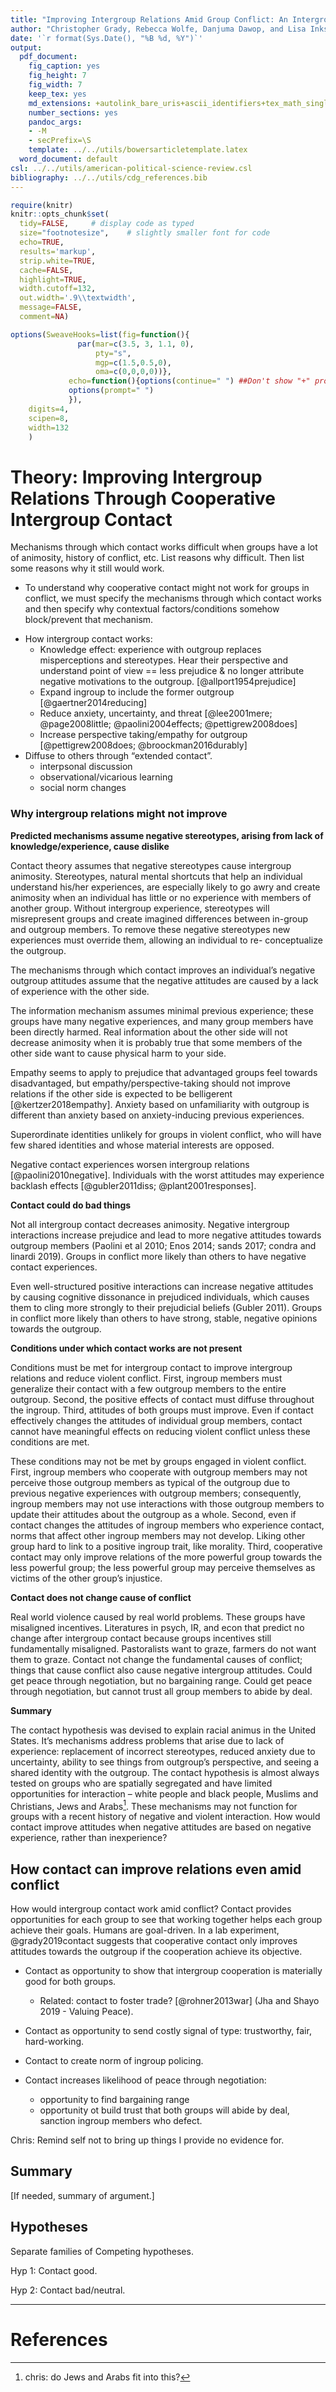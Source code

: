 ```yaml
---
title: "Improving Intergroup Relations Amid Group Conflict: An Intergroup Contact Field Experiment in Nigeria - Theory"
author: "Christopher Grady, Rebecca Wolfe, Danjuma Dawop, and Lisa Inks"
date: '`r format(Sys.Date(), "%B %d, %Y")`'
output:
  pdf_document:
    fig_caption: yes
    fig_height: 7
    fig_width: 7
    keep_tex: yes
    md_extensions: +autolink_bare_uris+ascii_identifiers+tex_math_single_backslash
    number_sections: yes
    pandoc_args:
    - -M
    - secPrefix=\S
    template: ../../utils/bowersarticletemplate.latex
  word_document: default
csl: ../../utils/american-political-science-review.csl
bibliography: ../../utils/cdg_references.bib
---
```


```r
require(knitr)
knitr::opts_chunk$set(
  tidy=FALSE,     # display code as typed
  size="footnotesize",    # slightly smaller font for code
  echo=TRUE,
  results='markup',
  strip.white=TRUE,
  cache=FALSE,
  highlight=TRUE,
  width.cutoff=132,
  out.width='.9\\textwidth',
  message=FALSE,
  comment=NA)

options(SweaveHooks=list(fig=function(){
			   par(mar=c(3.5, 3, 1.1, 0),
			       pty="s",
			       mgp=c(1.5,0.5,0),
			       oma=c(0,0,0,0))},
			 echo=function(){options(continue=" ") ##Don't show "+" prompts,
			 options(prompt=" ")
			 }),
	digits=4,
	scipen=8,
	width=132
	)
```

<!--
Things to fit in: History of conflict -- not imagined disputes. More about perceived deservingness (right now minutely in there as part of psyc phenomena increasing information problems).  More on cognitive dissonance?

Loss aversion: a negotiated deal == give up something, gain something.  We weigh losses more than gains (ross and ward 1995 psych barriers)

Definition of intergroup conflict (Al Ramiah and Hewstone 2013): "Intergroup conflict involves competition for dominance between two or more groups over physical resources, values, and/or claims to status and power (Coser, 1967). Conflict can usefully be thought of as occurring along a continuum. At one end of the spectrum, conflict can manifest as prejudice, stereotyping, and discrimination and can
be subtle or take more explicit forms. At the other end of the spectrum, conflict can become both overt and violent and take the form of “ethnic cleansing” and genocide (Fisher, 1994, p. 47).
-->

# Theory: Improving Intergroup Relations Through Cooperative Intergroup Contact

<!--Summary of argument.-->

Mechanisms through which contact works difficult when groups have a lot of animosity, history of conflict, etc.  List reasons why difficult.  Then list some reasons why it still would work.

- To understand why cooperative contact might not work for groups in conflict, we must specify the mechanisms through which contact works and then specify why contextual factors/conditions somehow block/prevent that mechanism.

<!--Summary of typical contact theory stuff.-->

- How intergroup contact works:
    - Knowledge effect: experience with outgroup replaces misperceptions and stereotypes.  Hear their perspective and understand point of view == less prejudice & no longer attribute negative motivations to the outgroup. [@allport1954prejudice]
    - Expand ingroup to include the former outgroup [@gaertner2014reducing]
    - Reduce anxiety, uncertainty, and threat [@lee2001mere; @page2008little; @paolini2004effects; @pettigrew2008does]
    - Increase perspective taking/empathy for outgroup [@pettigrew2008does; @broockman2016durably]

- Diffuse to others through "extended contact".
    - interpsonal discussion
    - observational/vicarious learning
    - social norm changes

<!--
-Al Ramiah and Hewstone 2013 definitions:
    - Intergroup anxiety refers to the feelings of discomfort and nervousness that arise in intergroup encounters.
    - Empathy refers to the ability to share and understand another person’s feelings. It is the process involved when we speak of “putting yourself in another’s shoes.”
    - Knowledge: Allport (1954) wrote that intergroup contact leads intergroup actors to learn more about their respective outgroups, and this new knowledge can lead to a reduction in prejudice. Pettigrew and Tropp (2008) have argued that an emphasis on knowledge in the sense of “getting to know one another” can take the form of bringing people together in order to realize their mutual similarities, which runs the risk of ignoring important and defining group differences.
-->

### Why intergroup relations might not improve
<!--Why relations might not improve.-->

**Predicted mechanisms assume negative stereotypes, arising from lack of knowledge/experience, cause dislike**

Contact theory assumes that negative stereotypes cause intergroup animosity.  Stereotypes, natural mental shortcuts that help an individual understand his/her experiences, are especially likely to go awry and create animosity when an individual has little or no experience with members of another group. Without intergroup experience, stereotypes will misrepresent groups and create imagined differences between in-group and outgroup members. To remove these negative stereotypes new experiences must override them, allowing an individual to re- conceptualize the outgroup.

The mechanisms through which contact improves an individual's negative outgroup attitudes assume that the negative attitudes are caused by a lack of experience with the other side.

The information mechanism assumes minimal previous experience; these groups have many negative experiences, and many group members have been directly harmed.  Real information about the other side will not decrease animosity when it is probably true that some members of the other side want to cause physical harm to your side.

Empathy seems to apply to prejudice that advantaged groups feel towards disadvantaged, but empathy/perspective-taking should not improve relations if the other side is expected to be belligerent [@kertzer2018empathy].  Anxiety based on unfamiliarity with outgroup is different than anxiety based on anxiety-inducing previous experiences.  

Superordinate identities unlikely for groups in violent conflict, who will have few shared identities and whose material interests are opposed.  

Negative contact experiences worsen intergroup relations [@paolini2010negative].  Individuals with the worst attitudes may experience backlash effects [@gubler2011diss; @plant2001responses].

<!--
    - Contact supposed to work through information/dispel stereotypes and update to entire group.  But it is true that some members of the other side want to and have caused physical harm to members of your group.
    - Or empathy, which seems to apply to disadvantaged groups [@brockman] but not groups in conflict.
    - ingroup expansion, which is unlikely for real groups living apart in separate communities.
    - reduced anxiety/threat felt, which is also apply to groups in conflict.  There still exist members of that group who are threatening.

    - Personal history/experience with violence
    - Continuing violence == continuing grievances to blame on other side
-->

**Contact could do bad things**

Not all intergroup contact decreases animosity. Negative intergroup interactions increase prejudice and lead to more negative attitudes towards outgroup members (Paolini et al 2010; Enos 2014; sands 2017; condra and linardi 2019).  Groups in conflict more likely than others to have negative contact experiences.

Even well-structured positive interactions can increase negative attitudes by causing cognitive dissonance in prejudiced individuals, which causes them to cling more strongly to their prejudicial beliefs (Gubler 2011).  Groups in conflict more likely than others to have strong, stable, negative opinions towards the outgroup.

**Conditions under which contact works are not present**

Conditions must be met for intergroup contact to improve intergroup relations and reduce violent conflict.  First, ingroup members must generalize their contact with a few outgroup members to the entire outgroup.  Second, the positive effects of contact must diffuse throughout the ingroup.  Third, attitudes of both groups must improve.  Even if contact effectively changes the attitudes of individual group members, contact cannot have meaningful effects on reducing violent conflict unless these conditions are met.

These conditions may not be met by groups engaged in violent conflict.  First, ingroup members who cooperate with outgroup members may not perceive those outgroup members as typical of the outgroup due to previous negative experiences with outgroup members; consequently, ingroup members may not use interactions with those outgroup members to update their attitudes about the outgroup as a whole.  Second, even if contact changes the attitudes of ingroup members who experience contact, norms that affect other ingroup members may not develop.  Liking other group hard to link to a positive ingroup trait, like morality.  Third, cooperative contact may only improve relations of the more powerful group towards the less powerful group; the less powerful group may perceive themselves as victims of the other group's injustice.

<!--
Typicality
Group Status

Al Ramiah and Hewstone 2013: "For example, when groups have a history of intergroup tension and animosity, group salience and perceived typicality of outgroup members may lead to more prejudice against individual outgroup members and their group as a whole."
-->

<!--Many studies suggest intergroup contact only improves the attitudes of the majority/dominant group.  Jews, not Arabs.  White people, not black people.  Minority group has lots of experience with majority group?  Culture does not assign negative traits to majority group because "culture" is dictated by majority?-->

**Contact does not change cause of conflict**

Real world violence caused by real world problems.  These groups have misaligned incentives.  Literatures in psych, IR, and econ that predict no change after intergroup contact because groups incentives still fundamentally misaligned.  Pastoralists want to graze, farmers do not want them to graze.  Contact not change the fundamental causes of conflict; things that cause conflict also cause negative intergroup attitudes.  Could get peace through negotiation, but no bargaining range.  Could get peace through negotiation, but cannot trust all group members to abide by deal.

**Summary**

The contact hypothesis was devised to explain racial animus in the United States.  It's mechanisms address problems that arise due to lack of experience: replacement of incorrect stereotypes, reduced anxiety due to uncertainty, ability to see things from outgroup's perspective, and seeing a shared identity with the outgroup.  The contact hypothesis is almost always tested on groups who are spatially segregated and have limited opportunities for interaction -- white people and black people, Muslims and Christians, Jews and Arabs^[chris: do Jews and Arabs fit into this?].  These mechanisms may not function for groups with a recent history of negative and violent interaction.  How would contact improve attitudes when negative attitudes are based on negative experience, rather than inexperience?

<!--
Typicality: when interacting with the outgroup makes one atypical, how to generalize?  "Typicality" == outgroup member perceived to be typical of group.  Previous negative experience about group == individuals less likely to believe positive experiences with outgroup member are "typical" and so less likely to update about the outgroup; more likely to have good feelings only about the particular people with whom they interact.  even when positive interactions improve attitudes for the individuals who are interacting, the improved attitudes may not be generalized to the outgroup (Doosje et al 1995).  
-->
<!--
- Reason not to update about whole group, just particular people

-->

<!--
even when positive interactions improve attitudes for the individuals who are interacting, the improved attitudes may not be generalized to the outgroup (Doosje et al 1995).

Some evidence that contact only effects the majority/dominant group.  Because the minority/non-dominant group already has a lot of interaction with dominant?  Because minority actually has things to fear?  Regardless, cooperative contact will not meaningfully reduce violent conflict unless it improves attitudes for both sides of the conflict.
-->

## How contact can improve relations even amid conflict

How would intergroup contact work amid conflict?  Contact provides opportunities for each group to see that working together helps each group achieve their goals.  Humans are goal-driven.  In a lab experiment, @grady2019contact suggests that cooperative contact only improves attitudes towards the outgroup if the cooperation achieve its objective.

- Contact as opportunity to show that intergroup cooperation is materially good for both groups.
    - Related: contact to foster trade? [@rohner2013war] (Jha and Shayo 2019 - Valuing Peace).

- Contact as opportunity to send costly signal of type: trustworthy, fair, hard-working.

- Contact to create norm of ingroup policing.

- Contact increases likelihood of peace through negotiation:
    - opportunity to find bargaining range
    - opportunity ot build trust that both groups will abide by deal, sanction ingroup members who defect.

Chris: Remind self not to bring up things I provide no evidence for.

<!--
Contact and Allport's conditions: maybe not about the conditions, but about beliefs that cooperation/interaction with the outgroup will help individuals achieve their goals.  People are goal-oriented, with material, social/status, psychological/internalized moral, and evolutionary goals. People do things to achieve those goals.  People like things that help them achieve their goals.  If intergroup cooperation leads to positive outcomes, I will do more of it and I will like that group.

Interacting with some other group with equal status == likely that my opinions/desires taken into account, whereas unequal status == my opinions/desires are subordinated.  Institutional support == likely that social norms are on my side.  No institutional support == very possible that social norms are not on my side.  Common goals == group working on something that is good for me and good for them; can trust them to work on it, too.

Conflict as a collective action problem: both groups better off cooperating but have incentives to defect.  How do we usually solve collective action problems?
-->


## Summary

[If needed, summary of argument.]

## Hypotheses

Separate families of Competing hypotheses.

Hyp 1: Contact good.

Hyp 2: Contact bad/neutral.

<!--

***********

Left out "in the literature" mechanisms through which contact can affect intergroup attitudes.
    - Social norms and extrinsic motivation [@yablon2012we]
    - ingroup policing [@moussa2018overcome; @ditlmann2016can; @fearon1996explaining]
    - mutual interest [@moussa2018overcome.  also realistic group conflict?]
-->


**********
<!--
From old synthesis paper.

## Intergroup Contact Interventions to Improve Intergroup Attitudes and Reduce Conflict
-->
<!--Two ways cooperative contact helps reduce conflict.  (1) Increases trust directly, (2) decreases biased information processing.

Provide opportunities for interaction.  Structure interaction in a way that avoids misperceptions -- incidental contact can make things worse (the @enos2014causal cite and the @forbes1997ethnic cite.  Show that working together is possible.-->
<!--
One prominent approach to improving relations between groups comes from intergroup contact theory [@allport1954prejudice].  Intergroup contact theory hypothesizes that intergroup relations can be improved through interactions in which group members (1) cooperate (2) with equal status (3) to achieve shared goals (4) with the support of elites.[^unCon]

[^unCon]:Important to differentiate structured vs unstructred contact.  Contact under other conditions -- such as incidental contact, intergroup competition, interactions in which one group has power over the other, elite disapproval of intergroup contact -- is unlikely to improve intergroup relations [@enos2014causal; @forbes1997ethnic] habyarimana et al 2007; vanhanen 1999.]  This concern is heightened from groups in conflict, whose incidental interactions are likely antagonistic.

Structured intergroup contact improves intergroup relations for several reasons.[^contactMechs]  First, intergroup contact provides an opportunity for groups to learn about each other and update opinions based on personal experience, thereby dispelling stereotypes [@allport1954prejudice]. Groups often build elaborate myths about the evil of the other to justify their feelings of ingroup superiority.  In the context of conflict resolution, the primary barrier to peace is the stereotype that the other group is untrustworthy.  Intergroup contact provides the opportunity to signal trustworthiness and preferences for cooperation to the other group [@kydd2000trust; @rohner2013war] and has been linked with increased trust even in contexts of ongoing conflict [@hewstone2006intergroup].

[^contactMechs]: A full accounting of the mechanisms through which intergroup contact can improve intergroup relations is beyond the scope of this article.  We discuss the mechanisms mostly likely to affect prejudice for groups in active conflict.  For thorough reviews, see @pettigrew2011advances, @pettigrew2008does, or @pettigrew2013groups.]

Second, intergroup contact can change emotional reactions to group members and reduce feelings of threat and anxiety   Feelings of threat and anxiety often arise from fear of the unknown, and feelings of threat and anxiety reduce as familiarity with outgroup members increases [@page2008little; paolini et al 2004; lee 2001].

Third, intergroup contact can show that working together is materially beneficial for both groups.  Intergroup contact often entails reciprocal exchanges like trade, which can provide tangible evidence that both groups are materially better off cooperating than fighting, increasing incentives to reach a bargain and avoid conflict [@rohner2013war].  Intergroup contact to achieve a goal that benefits both groups (1) alleviates material deprivation and (2) associates intergroup cooperation with positive material outcomes.  By cooperating for joint benefit in the present groups can see how cooperative behavior in the future will benefit both groups.
  
Fourth, intergroup contact can reduce the perceived social distance between the groups and even expand the ingroup to include the former outgroup.  Contact can make salient many similarities between the groups, reducing feelings of social distance and even helping to craft a joint identity that encompasses both groups [@gaertner2014reducing].

The effectiveness of intergroup contact has been demonstrated in a variety of contexts and using a variety of methodological approaches [@paluck2017contact; @pettigrew2006meta].  Notably, intergroup contact programs improved relations between white people and black people in the U.S. South Africa, and Norway [@marmaros2006friendships; @burns2015interaction; @finseraas2017does; @carrell2015impact], Jews and Arabs [@yablon2012we; @ditlmann2016can], and Hindus and Muslims in India [@barnhardt2009near].  In Nigeria, a recent study found that intergroup contact between Muslims and Christians decreased discrimination relative to a group that experienced _intragroup_ contact, suggesting that intergroup contact can work by countering the adverse effects of ingroup-only experiences [@scacco2018nigeria].

This leads to our main hypothesis:

  - $\mathbf{H_1a}:$ **Intergroup contact will help.**

But intergroup contact might not change attitudes or reduce conflict.  Group animosity often arises due to the competition for resources that both groups claim or desire [@sherif1958superordinate].  If competition for resources itself causes poor intergroup relations/negative intergroup attitudes, then competition for resources will cause conflict and intergroup contact will have no effect because it doesn't change underlying resource competition.  With or without structured intergroup contact, the groups are still engaged in competition for resources, which breeds conflict [@campbell1965ethno; @Sherif1988robbersCave].

This concern is heightened for groups in active conflict.  Their negative intergroup attitudes come from real conflict, not the type of prejudice that Allport and others theorized about.  Through contact, you might learn that the other group _does_ favor itself.  Contact might show you that the other group _will_ defect on agreements.  Learning about the other side is not going to improve relations if incentives are completely misaligned and the other side _does_ want to harm you.  Additionally, in contexts of ongoing conflict, there may be few norms against prejudice, and possibly group norms that support this particular intergroup prejudice.  If intergroup contact works by activating "norms against prejudice", contact is unlikely to have an effect for groups in conflict.

This leads to our alternative hypothesis:

- $\mathbf{H_1b}:$ **Intergroup contact will not help.**

The effect may also be conditional on group status.  Intergroup contact may only reduce prejudice from high-status group to low-status group.  @ditlmann2016can contact-based intervention did not affect the disadvantaged, minority group.

- $\mathbf{H_1b}:$ **Intergroup contact will improve attitudes of farmers towards pastoralists but not pastoralists towards farmers.**

-->
<!--
********
Contact-based interventions can also assist third-party mediation or intervention.  Helps mediation because the conflicting groups are more likely to update perceptions based on mediated information.  Helps intervention because the groups are still able to commit to agreements without the threat of punishment.

When the contact is group-to-group, trustworthy behavior by the outgroup is immediately known by several ingroup members.


<!--

Paragraph about emotional reactions. Specifically, empathy and threat. Could change emotional reactions to the group, either by increasing feelings of empathy or decreasing feelings of threat.  ^[though in cases of active conflict this might exacerbate rather than solve conflict (information about reduced outgroup threat == higher chance of my group winning).]  Seeing the other side's argument, seeing their motivations. Increase empathy helps interpret information in non-biased way. [Chris: cite literature on empathy making me interpret information about other people more accurately.  Kertzer?]

Paragraph about materal benefit / realistic group conflict theory. Other perspectives focus on the achievement of a joint goal that shows both groups they are _materially_ better off [superordinate goal/RGCT].  The intergroup contact to focus on superordinate goals so the groups can see how intergroup cooperation benefits both sides materially [@sherif1958superordinate].  Sees how _both groups_ have a self-interested incentive to cooperate with peace agreements.  Groups work together to gain more material resources, improves us now, makes me think working together in the _future_ would be good. Realistic Group Conflict Theory -- resource competition causes conflict, and intergroup relations improved when the groups work together to improve material status of both groups.

*******

Could create cognitive dissonance that allows individuals to re-evaluate their beliefs [@gubler].

Can give group members interactions that reduce perceptual biases.  And about perceptual fairness/unbiasedness: we will interpret things you do fairly and we will interpret things we do fairly (i.e. we will not think everything we do is justified and everything you do is unjustified).  

Groups wondering which type the other group is and making decisions based on that perception.  If other group will cooperate, we should cooperate.  If other group defects, we should defect.  Groups can learn how each other will respond to big interactions by how they respond to smaller interactions.  

Ingroup identification does not necessitate outgroup hate [@allport1954prejudice; @brewer1999ingroupOutgroup; @halevy2008group].
--->


<!--Things From Peacebuilding But Not Contact Necessarily-->
<!--
Other components of peacebuilding interventions can 

Create norms against violence, or connect existing norms to the outgroup by humanizing the outgroup.

Could improve dispute resolution and reduce conflict over resources.  Encourage sharing resources _or_ separation of resources.  Mediation training -- help community leaders resolve disputes.

Can give group members the capacity to affect conflict.
-->
<!--
Can encourage ingroup policing [@ditlmann2017addressing; @Fearon1996].  Ingroup policing works because we cannot do things if our community dislikes those things.  Decrease negative affect allows leaders to credibly commit entire group to peace.  Encourage ingroup policing.  
-->
<!--
**Summary paragraph**

Contact-based peacebuilding programs can reduce conflict by focusing on both the immediate economic concerns contributing to conflict (superordinate goals?) and the psychological attitudes contributing to conflict. Bottom-up psychological reconciliation programs should work for the types of conflicts for which international intervention is rarely used and is unlikely to be successful.  Persistent intergroup conflict that plagues many countries.  Low-level conflict before it builds to large-scale conflict.  There are XX conflicts of this type accounting for XX deaths each year.-->
<!--
## Why Peacebuilding Could Fail

Yet peacebuilding generally, and intergroup contact specifically, may not work in contexts of ongoing violence.  Many top-down attempts to solve bargaining problems with a strong external actor (through mediation and intervention) are ineffective while conflict is going on and only effective at maintaining peace once the formal conflict has ended.  Likewise, psychological reconciliation may prevent resumption of conflict but requires conflict to already be resolved [@bar2000intractable].  Active conflict produces many grievances and high prejudice; cognitive dissonance causes backlash for the most prejudiced people [@festinger1962cognitiveDissonance; @gubler2011diss].  Negative contact experiences reinforce negative stereotypes [@paolini2010negative]. Motivated reasoning for attitudes towards others [@klein1992motivated].  If you don't want to like someone, you will find a reason not to.  Many reasons contact may not work in this context.

Intergroup conflict is commitment problem solved by strong third party [@fearon1994ethnic; @powell2006war] and bottom-up programs do not provide a strong third party that can enforce commitments.  Psychological reconciliation is not how we've thought of solving commitment problems between conflicting groups or improving reputations.  Can psych reconciliation improve reputations in contexts of ongoing violence?  

-->
<!--
## Hypotheses

We have several hypotheses about the way that contact-based peacebuilding programs can improve intergroup relations.  We add distinctions demarcating families of hypotheses, and we define a family of hypotheses as the set of hypotheses that would help make one decision or answer one question.  If a set of hypotheses are part of one family we will adjust the p-values within those families following the False Discovery Rate (FDR) method.

- $\mathbf{H_0}:$ **The treatment will increase information about city rates among treatment households vs. control households.** (Confirmatory)
    - The information campaign will increase the amount of information individuals have about the most important citizen-facing services that are under the purview of Zomba City Council, the relationship between city rates and these services, the existence of the ability to make payment through bank transfers, and the existence of a municipal tax forgiveness plan.


- $\mathbf{H_0}:$ **The treatment will increase information about city rates among treatment households vs. control households.** (Confirmatory)
    - The information campaign will increase the amount of information individuals have about the most important citizen-facing services that are under the purview of Zomba City Council, the relationship between city rates and these services, the existence of the ability to make payment through bank transfers, and the existence of a municipal tax forgiveness plan.

  - $\mathbf{H_1}:$ **The treatment will increase the intent to formalize among treatment households vs. control households.** (Confirmatory - Formalization Hypotheses Family)

-->


# References

<!--

# Other Stuff

**Solving Bargaining Problems section**
[chris: formerly had bigger discussions of mediation and intervention.]

[^bargainChange]: Commitment problems occur for many reasons.  A prominent reason is shifts in power between the bargaining groups.  Power between the groups can shift due to factors that affect each group's preferences and capabilities. Internally, one group may grow in power or size, one group may disarm before the other, the groups may have factions that reject the agreement, the groups may change leaders, or group members attitudes may change for other reasons.  Externally, the groups may gain or lose de facto or de jure state support, other external actors may switch allegiances, or some other shock may change each group's power relative to the other [@fearon2004civil; @reed2016bargaining].  Anything that will change group power in the future can cause commitment problems in the present.[chris: maybe I do not need this footnote now.]

"Groups in conflict overcome information and commitment problems in several ways.  

The two principal ways that groups overcome information problems are (i) fighting and (ii) third-party mediation.  Through fighting, the groups directly observe each others capacity and willingness to fight [@smith2003mediation].  Through mediation, the groups receive accurate information about each other from a third-party [@ott1972mediation; @kydd2006can; @beber2012international].

The two principal ways that groups overcome commitment problems are through (i) intervention by strong third parties that add large costs to reneging on agreements, and (ii) reputations for trustworthiness.  Though each group may have an incentive to defect on an agreement after it is made, the groups have less incentive to defect if a strong third party is capable of and willing to punish defection from bargained agreements [@fearon1998commitment; @powell2006war; @doyle2000international].  Likewise, groups have less incentive to defect on agreements if defection affects a group's reputation.  Future bargaining depends on groups trusting each other to abide by agreements, and groups with reputations for defection are unlikely to attract other trustworthy partners or elicit trusting behavior from partners [@ostrom2003trust; @kydd2000trust; @rohner2013war].  With these incentives for cooperation, the groups can bargain in good faith knowing that the other will abide by its word.[^reputation]"

"If we know how to resolve intergroup conflict, why does conflict persist?  Issues of bias prevent mediation from solving information problems.  Issues of capacity and motivation prevent intervention from solving commitment problems, and psychological biases prevent reputations from solving commitment problems.

Mediation and intervention are dogged by two issues of motivation.  First, mediators are often motivated for peace.  This motivation implies that mediators provide information that is biased towards encouraging the groups to negotiate a peace agreement.  For mediators to reduce information problems, groups engaged in bargaining must believe that mediators provide accurate, unbiased information.  Since both groups know that mediators are biased towards peace, mediators do not solve information problems and may not help groups achieve peace [@smith2003mediation; @kydd2006can; @fey2010shuttle].  This same argument prevents mediators who are biased for or against disputants from solving information problems [@kydd2006can].[^mediation]

Second, international actors may lack the motivation to mediate or to intervene into the conflict, even if one group reneges on its agreement.  Intervention is costly and many international actors either cannot credibly commit to intervene into many conflicts or have no interest in intervening into many conflicts [@kydd2006can; @fey2010shuttle; @beber2012international].  This lack of motivation is especially relevant for intergroup conflict between groups within a state.  Most international actors and strong third parties lack an incentive to intervene into intrastate intergroup conflicts, and these disputes tend to take place within states that lack the capacity to compel both sides themselves.  Since intervention is costly, strong third parties have an incentive to intervene only _after_ fighting escalates, so intervention will generally not be used to prevent conflict from escalating or to reduce the persistent, smaller-scale violence that plague many countries.  Where external actors are motivated to intervene, intervention is a short-term peace solution and its effects do not endure with the departure of the external actor [@rohner2013war; @beardsley2008agreement; @weinstein2005autonomous].  Once the external actor leaves, the groups' commitment problem returns: with no one to punish defection, the groups have no reason to trust each other."

[^mediation]: Whether mediation is benefited from biased or unbiased information is still a matter of debate.  Some scholars believe bias improves mediation.  The primary mechanisms proposed are that biased mediators are more likely to have relevant private information [@savun2008information] and that a biased mediator who tells his _favored_ group to compromise will be heeded [@kydd2003side; @svensson2009brings].  We tend to side with @beber2012international, @rauchhaus2006mediation, @crescenzi2011supply, and @kydd2006can and believe that unbiased mediation improves mediation outcomes.  @kydd2006can and @beber2012international provide compelling theoretical arguments: effective mediators must be both unbiased and motivated, but that motivation and bias often overlap.  We are also amenable to the argument of @fey2010shuttle that mediator success actually has less to do with information provision and more with agenda setting, offering carrots/threatening sticks, and serving as a back channel.



In this case, bias for or against one side of the conflict can increase the effectiveness of intervention [@kydd2003side; @regan2002third] because it provides motivation for the international community to intervene in the conflict.

"In many conflicts, the conflicting groups are not united and therefore it is not clear who is involved in bargaining and who the external actor should punish if one side defects."
-->


<!--

**About Reputation**
Commitment problems are problems of trust.  The trust can be through a third party or between the groups directly.

Reputations for trustworthiness are how groups overcome bargaining problems in the absence of formal enforcement mechanisms [@ostrom2000collective; @kydd2000trust, @rohner2013war; @ostrom2003trust].  Mutual trust overcomes bargaining problems because information and commitment problems are both, at their heart, problems of trust.  For information problems, groups do not trust the information they receive from the other side.  For commitment problems, groups do not trust the other side to abide by its agreements.  Cultivating a reputation as a trustworthy partner in previous interactions gives a bargaining partner confidence that you are trustworthy in the present interaction.

<!--
(This also means that the outgroup has less incentive to cooperate with your ingroup because they are less likely to be punished for defecting in a world where reputation is built off of _experienced_ interactions, rather than previous _observed_ interactions. [chris: Scott Page's coursera on overcoming collective action problems cites a model where the more people who can see your interaction the more incentive you have to cooperate.].  Not sure this is relevant.) <!--Mediation can also be good when the groups are likely to say inflammatory things to each other.  Going through a mediator prevents that. chris: don't remember the citation, and this belongs in a diff section. -->


<!--
*******

**Thoughts about trust**

@ostrom2003trust ch.2 discusses how reciprocity, reputation, and trust help overcome selfish behavior that leads to pareto-inferior outcomes;  players achieve self-enforcing equilibria by comitting themselves to punishing noncooperators to deter noncooperation; repeated games & uncertainty about player types increases cooperation; face to face interaction increases cooperation bcuz increases trust, also could add subjective value to payoff structure, gives group ID, reinforces normes, not because players realize optimal strategies and not from non-face-to-face promises.  People seek to improve values they find important.  People use heuristics; people use internal evaluations that add or subtract from objective payoffs (+ for feeling good, - for being a sucker);    ch.12 discusses how trust is minimal in situations where reputations for trust cannot be established.  @hardin2003 ch.3 gaming trust -- concept of mutual trust: trust based on long-term interaction between two parties.  Thick trust: diverse layers of interaction; interactions in one layer influence interactions in another; repeated relationships and 3rd party relationships. @hardin2002trustAndTrustworthiness talks about being trustworthy. @kydd2003 and costly signals of trustworthiness. Trust and Reciprocity 2003 ch.15 - knowledge of the other, repeated interactions, and strong possibility of future interactions predict trustworthy and trusting relationships.-->

<!--
**Thoughts about intergroup prejudice**
@tam2007 intergroup prejudice = less likely to forgive, and forgiveness is a key to intergroup cooperation [@axelrod1980effective].  Prejudiced groups cannot put previous transgressions behind them.  @gutsell2010empathy people do not naturally feel empathy for outgroup members. 

Conflicting groups dehumanize the outgroup, meaning that they do not acknowledge the outgroup as fully human [@haslam2014dehumanization; @leyens2007infra; @opotow1990moral; @bandura1999moral].  Dehumanized groups are deemed unworthy of moral considerations; they do not deserve empathy, compassion, or fair treatment.  Along with not extending morality to outgroup members, ingroups often view of the outgroup themselves as immoral -- a group without values who cannot be trusted due to their innate moral deficiencies [@weisel2015ingroup; @parker2013lessons; @brewer1999ingroupOutgroup, p.435].

Wood's 2000 review of persuasion gave two additional functions of attitudes that apply to intergroup attitudes: self-concept and social adjustment [@wood2000attitude].  Self-concept refers to an individual's identity.  If an individual's identity is strongly related to ingroup superiority, she may not want to have better attitudes about the outgroup.  Social adjustment refers to an individual's desire to obtain social rewards.  If an individual's group opposes the outgroup and sanctions those who do not oppose the outgroup, she also has a strong reason to maintain negative outgroup attitudes.

"Group members tend to ascribe negative traits to outgroups [@tajfel1981groups, @brewer1999ingroupOutgroup], including immorality and dishonesty [@weisel2015ingroup; @parker2013lessons; @levine1972ethnocentrism; @eidelson2003dangerous].  Group members also dehumanize outgroup members and refrain from extending them empathy or forgiveness [@haslam2014dehumanization; @opotow1990moral; @bandura1999moral; @gutsell2010empathy; @tam2007impact]."




***********

# Moved from Intro

When both groups desire some valuable $X$ they must come to an agreement about the division of $X$ based on the existing strategic situation.  In dynamic settings where the strategic situation is unstable, groups cannot credibly commit to abide by their agrements; when the situation changes, one group will have an incentive to renege on the deal.  Bargaining breaks down because both sides know that neither can credibly commit to any bargaining agreement.  In the absence of a bargained solution groups use violence to settle disputes over $X$.  In this view, the solution to intergroup violence is a strong neutral third-party to solve the comittment problem by compelling each side to honor bargaining agreements.  This is an example of institutions constraining behavior.<!--Possibly next paragraph talks about government intervention over land use to compel each side.  But government is weak and unable to compel each sides; and pastoralists view the government as very partial to the farmers. -->
<!--
Intergroup violence is also considered a product of intergroup prejudice and dehumanization ^[cite: humanizing the outgroup stuff, @halperin2011emotional; also cite: tajfel, ].  Chris: argument.  In this view, the solution to intergroup violence is to reduce prejudice and humanize the outgroup; provide superordinate goals that show groups the benefit of working together.  

Even some proponents of the psychological perspective doubt the ability of intergroup contact to reduce violent conflict [@gubler; @saguy2011tension; others.]
-->

<!-- 
Models say intergroup bargaining should work.  Groups should be able to form reputations for trustworthiness.  Groups are not doing so.
Negative affect makes it difficult to develop intergroup trust.
intergroup contact can increase trust even when groups don't like each other.



The story is "Theoretical models of conflict say that groups should be able to solve their problems through bargaining.  When external actors are not present to guarantee bargained agreements, groups use trust.  But it's hard for groups who don't like each other to develop trust.  Cooperative contact can build trust even in these contexts."

The only thing we do not specifically measure is "these groups don't like each other".  I don't think readers will reject the idea that these groups dislike each other.

The lack of effect on intergroup cohesion, which you cited above, is not a problem for this "trust" theory.  No increase on cohesion means the groups are not seeing themselves as more similar.  The trust theory would not say that these groups would see themselves as more similar.

@ichheiser1949misunderstanding: In this monograph supplement certain implicit assumptions which may distort the analysis of human relationships are discussed. Sources of misinterpretations include: (1) a tendency to over-estimate the unity of personality. (2) emphasis in our culture on success and failure, (3) stereotyped classifications, (4) lack of awareness of the limits of insight, and (5) a tendency to overestimate the role of personal and to underestimate the role of situational factors.

@liberman2004name: PD as community game vs wall street game.
@ward1997naive: People assume that they are rational.  We thus assume other rational people will share our views. We assume other people deviate either because (1) they don't have the right information, or (2) they are lazy/stupid, or (3) they are biased.  Biased assimilation of information: Historf and Cantril 1954 about sports fans, and Lord et al 1979 about political issues.  Don't forget Gaines & Kuklinski Same Facts Different Interpretations.  Anyone disagreeing with my side is obviously biased and lacks objectivity.  Vallone et al 1985 Israel-Arab conflict.  Partisans think their own side, and the other side, is more consistent/homogenous.  p.23 Keltner and Robinson 1993 - reducing misperceptions about other's construals/beliefs leads opposite sides to view each other more favorably & encourages search for agreement.  ME: We want to make allies! p. 23-24: egocentrism and naive realism creates barriers to negotiation and dispute resolution.
Difficulty of negotiation: (1) different construal of conflict history and who is to blame/the aggressor, (2) different construal of actions as hostile or defensive, (3) different construals of future gains in strength and trustworthiness of the groups.  Disputants disagree about proposals they give both parties what they need and deserve.  Disagreements about the proposal further heightens enmity and distrust (p.24).  Reactive devaluation: If the other side proposed it, it isn't that great of a deal; we value things we do not have over things we do have.  p.29: perception of self-other similarity can promote conflict resolution.
Chris: overestimate their own strength.
-->

<!-- EKREM STUFF:
Ekrem: "I am a proponent of highlighting how contact can complement our existing tools both by using it when intervention is not possible and also by using it when it is possible to make it work better."
"suppose I succeeded in this intervention and there is no animosity or information problems.  YET these groups still have conflicting incentives.  Third-party intervention can solve that, this intervention did not."
Earlier Ekrem: "(1) it's not clear how mediation could even function when parties to the conflict are not reasonably organized, but instead conflict is communal / dispersed. so here we could lean more heavily on bottoms-up stuff.  (2) in situations where mediation should work, bottoms-up is still good, because one way bottoms-up solves our problems is by removing frictions which sort of prevent rational belief updating and proper learning from data. so bottoms-up should make mediation more likely to be effective."-->

<!--Ekrem: I think you can make this part leaner and meaner by imposing a structure where you say

Animosity increases problems via 2 main channels

1) Via social/psychological mechanisms which increase costs of cooperation and benefits of defection (1a personal, 1b social, 1c constraining leaders)

2) Prevents accurate interpretations of signals. Blocks the pipes (which is the second part) -->

<!--

*******
## stuff about biased perceptions.


 -->